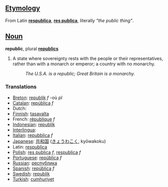 ==[[Etymology]]==
From Latin '''[[respublica]]''', '''[[res publica]]''', literally ''"the public thing"''.

==[[Noun]]==
'''republic''', plural '''[[republics]]'''

#A state where sovereignty rests with the people or their representatives, rather than with a monarch or emperor; a country with no monarchy.
#: ''The U.S.A. is a republic; Great Britain is a monarchy.''

===Translations===

*[[Breton]]: [[republik]] ''f'' -où ''pl''
*[[Catalan]]: [[república]] ''f''
*Dutch: [[]] '' ''
*[[Finnish]]: [[tasavalta]]
*French: [[république]] ''f''
*[[Indonesian]]: [[republik]]
*[[Interlingua]]: [[]]
*[[Italian]]: [[repubblica]] ''f''
*[[Japanese]]: [[共和国]] ([[きょうわこく]], kyōwakoku)
*Latin: [[respublica]]
*[[Polish]]: [[res publica]] ''f'', [[respublica]] ''f''
*[[Portuguese]]: [[república]] ''f''
*[[Russian]]: [[республика]]
*[[Spanish]]: [[república]] ''f''
*[[Swedish]]: [[republik]] '' ''
*[[Turkish]]: [[cumhuriyet]]
